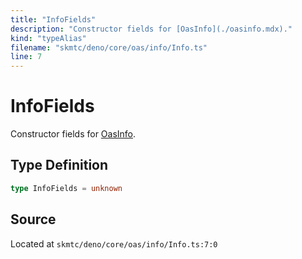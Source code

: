 ```yaml
---
title: "InfoFields"
description: "Constructor fields for [OasInfo](./oasinfo.mdx)."
kind: "typeAlias"
filename: "skmtc/deno/core/oas/info/Info.ts"
line: 7
---
```


# InfoFields

Constructor fields for [OasInfo](./oasinfo.mdx).

## Type Definition

```typescript
type InfoFields = unknown
```

## Source

Located at `skmtc/deno/core/oas/info/Info.ts:7:0`
